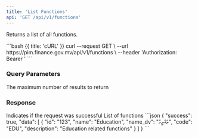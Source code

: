 ```yaml
---
title: 'List Functions'
api: 'GET /api/v1/functions'
---
```


Returns a list of all functions.

<RequestExample>
  <Snippet path="/api/v1/functions" method="get">
    ```bash {{ title: 'cURL' }}
    curl --request GET \
      --url https://pim.finance.gov.mv/api/v1/functions \
      --header 'Authorization: Bearer <token>'
    ```
  </Snippet>
</RequestExample>

### Query Parameters

<ParamField query="limit" type="integer">
  The maximum number of results to return
</ParamField>

### Response

<ResponseField name="success" type="boolean" required>
  Indicates if the request was successful
</ResponseField>

<ResponseField name="data" type="array" required>
  List of functions
</ResponseField>

<ResponseExample>
```json
{
  "success": true,
  "data": [
    {
      "id": "123",
      "name": "Education",
      "name_dv": "ތަޢުލީމު",
      "code": "EDU",
      "description": "Education related functions"
    }
  ]
}
```
</ResponseExample> 